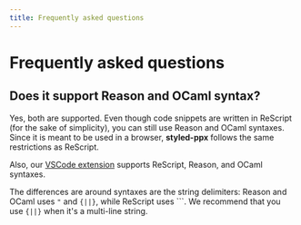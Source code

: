 ```yaml
---
title: Frequently asked questions
---
```


# Frequently asked questions

## Does it support Reason and OCaml syntax?

Yes, both are supported. Even though code snippets are written in ReScript (for the sake of simplicity), you can still use Reason and OCaml syntaxes. Since it is meant to be used in a browser, **styled-ppx** follows the same restrictions as ReScript.

Also, our [VSCode extension](https://marketplace.visualstudio.com/items?itemName=davesnx.vscode-styled-ppx) supports ReScript, Reason, and OCaml syntaxes.

The differences are around syntaxes are the string delimiters:
Reason and OCaml uses `"` and `{||}`, while ReScript uses ```. We recommend that you use `{||}` when it's a multi-line string.

